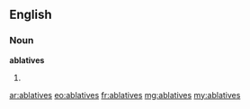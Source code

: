 ==English==

===Noun===
'''ablatives'''

# {{plural of|ablative}}

[[ar:ablatives]]
[[eo:ablatives]]
[[fr:ablatives]]
[[mg:ablatives]]
[[my:ablatives]]